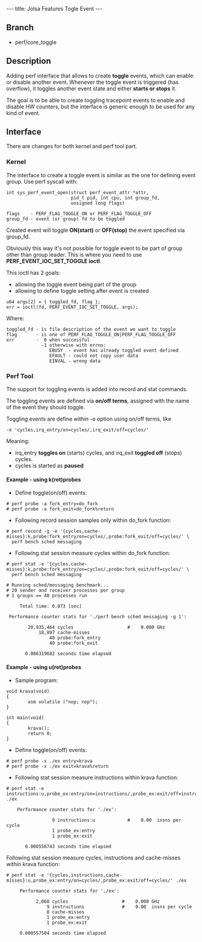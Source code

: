 ---
title: Jolsa Features Togle Event
---


== Branch ==
* perf/core_toggle

== Description ==
Adding perf interface that allows to create '''toggle''' events,
which can enable or disable another event. Whenever the toggle
event is triggered (has overflow), it toggles another event
state and either '''starts or stops''' it.

The goal is to be able to create toggling tracepoint events
to enable and disable HW counters, but the interface is generic
enough to be used for any kind of event.

== Interface ==

There are changes for both kernel and perf tool part.

=== Kernel ===
The interface to create a toggle event is similar as the one
for defining event group. Use perf syscall with:

<pre>
int sys_perf_event_open(struct perf_event_attr *attr,
                        pid_t pid, int cpu, int group_fd,
                        unsigned long flags)

flags    - PERF_FLAG_TOGGLE_ON or PERF_FLAG_TOGGLE_OFF
group_fd - event (or group) fd to be toggled
</pre>
    
Created event will toggle '''ON(start)''' or '''OFF(stop)''' the event
specified via group_fd.
    
Obviously this way it's not possible for toggle event to
be part of group other than group leader. This is where
you need to use '''PERF_EVENT_IOC_SET_TOGGLE ioctl'''.

This ioctl has 2 goals:
* allowing the toggle event being part of the group
* allowing to define toggle setting after event is created
    
<pre>
u64 args[2] = { toggled_fd, flag };
err = ioctl(fd, PERF_EVENT_IOC_SET_TOGGLE, args);
</pre>
    
Where:
<pre>
toggled_fd - is file description of the event we want to toggle
flag       - is one of PERF_FLAG_TOGGLE_ON|PERF_FLAG_TOGGLE_OFF
err        -  0 when successful
             -1 otherwise with errno:
                EBUSY  - event has already toggled event defined
                EFAULT - could not copy user data
                EINVAL - wrong data
</pre>

=== Perf Tool ===
The support for toggling events is added into record and stat commands.
    
The toggling events are defined via '''on/off terms''', assigned with the name
of the event they should toggle.

Toggling events are define within -e option using on/off terms, like
<pre>
-e 'cycles,irq_entry/on=cycles/,irq_exit/off=cycles/'
</pre>

Meaning:
* irq_entry '''toggles on''' (starts) cycles, and irq_exit '''toggled off''' (stops) cycles.
* cycles is started as '''paused'''

==== Example - using k(ret)probes ====

* Define toggle(on/off) events:
<pre>
# perf probe -a fork_entry=do_fork
# perf probe -a fork_exit=do_fork%return
</pre>

* Following record session samples only within do_fork function:
<pre>
# perf record -g -e '{cycles,cache-misses}:k,probe:fork_entry/on=cycles/,probe:fork_exit/off=cycles/' \ 
  perf bench sched messaging
</pre>

* Following stat session measure cycles within do_fork function:
<pre>
# perf stat -e '{cycles,cache-misses}:k,probe:fork_entry/on=cycles/,probe:fork_exit/off=cycles/' \ 
  perf bench sched messaging

# Running sched/messaging benchmark...
# 20 sender and receiver processes per group
# 1 groups == 40 processes run

     Total time: 0.073 [sec]

 Performance counter stats for './perf bench sched messaging -g 1':

        20,935,464 cycles                    #    0.000 GHz
            18,897 cache-misses
                40 probe:fork_entry
                40 probe:fork_exit

       0.086319682 seconds time elapsed

</pre>

==== Example - using u(ret)probes ====

* Sample program:
<pre>
void krava(void)
{
        asm volatile ("nop; nop");
}

int main(void)
{
        krava();
        return 0;
}
</pre>

* Define toggle(on/off) events:
<pre>
# perf probe -x ./ex entry=krava
# perf probe -x ./ex exit=krava%return
</pre>

* Following stat session measure instructions within krava function:
<pre>
# perf stat -e instructions:u,probe_ex:entry/on=instructions/,probe_ex:exit/off=instructions/ ./ex

    Performance counter stats for './ex':

                 9 instructions:u            #    0.00  insns per cycle 
                 1 probe_ex:entry
                 1 probe_ex:exit

       0.000556743 seconds time elapsed
</pre>

Following stat session measure cycles, instructions and cache-misses within krava function:
<pre>
# perf stat -e '{cycles,instructions,cache-misses}:u,probe_ex:entry/on=cycles/,probe_ex:exit/off=cycles/' ./ex

     Performance counter stats for './ex':

           2,068 cycles                    #    0.000 GHz
               9 instructions              #    0.00  insns per cycle 
               0 cache-misses
               1 probe_ex:entry
               1 probe_ex:exit

     0.000557504 seconds time elapsed
</pre>